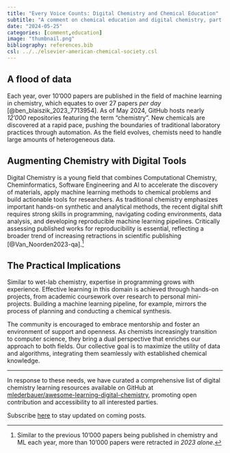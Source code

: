 ```yaml
---
title: "Every Voice Counts: Digital Chemistry and Chemical Education"
subtitle: "A comment on chemical education and digital chemistry, part of a collective *Voices* article published later this year."
date: "2024-05-25"
categories: [comment,education]
image: "thumbnail.png"
bibliography: references.bib
csl: ../../elsevier-american-chemical-society.csl
---
```



## A flood of data
Each year, over 10'000 papers are published in the field of machine learning in chemistry, which equates to over 27 papers *per day* [@ben_blaiszik_2023_7713954]. As of May 2024, GitHub hosts nearly *12'000* repositories featuring the term "chemistry". New chemicals are discovered at a rapid pace, pushing the boundaries of traditional laboratory practices through automation. As the field evolves, chemists need to handle large amounts of heterogeneous data.

## Augmenting Chemistry with Digital Tools
Digital Chemistry is a young field that combines Computational Chemistry, Cheminformatics, Software Engineering and AI to accelerate the discovery of materials, apply machine learning methods to chemical problems and build actionable tools for researchers.
As traditional chemistry emphasizes important hands-on synthetic and analytical methods, the recent digital shift requires strong skills in programming, navigating coding environments, data analysis, and developing reproducible machine learning pipelines. Critically assessing published works for reproducibility is essential, reflecting a broader trend of increasing retractions in scientific publishing [@Van_Noorden2023-qa].^[Similar to the previous 10'000 papers being published in chemistry and ML each year, more than 10'000 papers were retracted *in 2023 alone*.]

## The Practical Implications
Similar to wet-lab chemistry, expertise in programming grows with experience. Effective learning in this domain is achieved through hands-on projects, from academic coursework over research to personal mini-projects. Building a machine learning pipeline, for example, mirrors the process of planning and conducting a chemical synthesis.

The community is encouraged to embrace mentorship and foster an environment of support and openness. As chemists increasingly transition to computer science, they bring a dual perspective that enriches our approach to both fields. Our collective goal is to maximize the utility of data and algorithms, integrating them seamlessly with established chemical knowledge.

---

In response to these needs, we have curated a comprehensive list of digital chemistry learning resources available on GitHub at [mlederbauer/awesome-learning-digital-chemistry](https://github.com/mlederbauer/awesome-learning-digital-chemistry), promoting open contribution and accessibility to all interested parties.

:::{.callout-tip}

Subscribe [here](https://bytesizedchem.substack.com/subscribe) to stay updated on coming posts.

:::

::: {#refs}
:::
